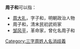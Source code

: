 '''周子和'''可以指：
* [[周大礼|周大礼]]，字子和，明朝政治人物
* 周子和，清末民初武術家
* [[邹风平|邹风平]]，革命家，曾化名周子和
{{disambig}}

[[Category:三字周姓人名消歧義|Category:三字周姓人名消歧義]]